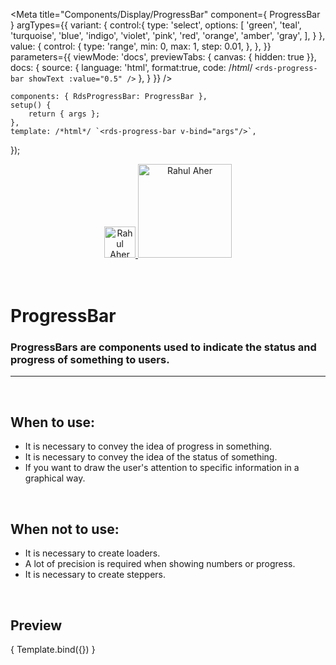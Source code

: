 
<Meta
	title="Components/Display/ProgressBar"
	component={ ProgressBar }
	argTypes={{
		variant: {
			control:{
				type: 'select',
				options: [
					'green',
					'teal',
					'turquoise',
					'blue',
					'indigo',
					'violet',
					'pink',
					'red',
					'orange',
					'amber',
					'gray',
				],
			}
		},
		value: {
			control: {
				type: 'range',
				min: 0,
				max: 1,
				step: 0.01,
			},
		},
	}}
	parameters={{
		viewMode: 'docs',
		previewTabs: { canvas: { hidden: true }},
		docs: {
			source: {
				language: 'html',
				format:true,
				code: /*html*/ 
`<rds-progress-bar
	showText
	:value="0.5"
/>`
			},
		}
	}}
/>

	components: { RdsProgressBar: ProgressBar },
	setup() {
		return { args };
	},
	template: /*html*/ `<rds-progress-bar v-bind="args"/>`,
});

<div align="center" style={{display: 'flex'}}>
    <a href="https://rahulaher.netlify.app">
        <img src="https://rahulaher.netlify.app/img/logo/glyph-black-colored.svg" alt="Rahul Aher logo" width="50" />
        <img src="https://rahulaher.netlify.app/img/logo/word-black-colored.svg" alt="Rahul Aher" width="150" />
    </a>
</div>

<br />
<br />

# ProgressBar

### ProgressBars are components used to indicate the status and progress of something to users.
---
<br />

## When to use:
- It is necessary to convey the idea of ​​progress in something.
- It is necessary to convey the idea of ​​the status of something.
- If you want to draw the user's attention to specific information in a graphical way.

<br />

## When not to use:
- It is necessary to create loaders.
- A lot of precision is required when showing numbers or progress.
- It is necessary to create steppers.

<br />

## Preview

<Canvas>
	<Story
		name="Progress bar"
		args={{
			value: 0.5,
			showText: true,
		}}
	>
		{ Template.bind({}) }
	</Story>
</Canvas>

<ArgsTable story="Progress bar" />